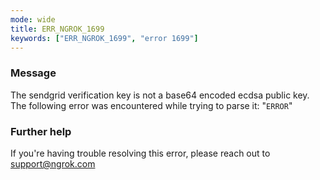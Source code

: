 ```yaml
---
mode: wide
title: ERR_NGROK_1699
keywords: ["ERR_NGROK_1699", "error 1699"]
---
```


### Message

The sendgrid verification key is not a base64 encoded ecdsa public key. The following error was encountered while trying to parse it: "`ERROR`"

### Further help

If you're having trouble resolving this error, please reach out to [support@ngrok.com](mailto:support@ngrok.com?subject=Help%20with%20ERR_NGROK_1699)

